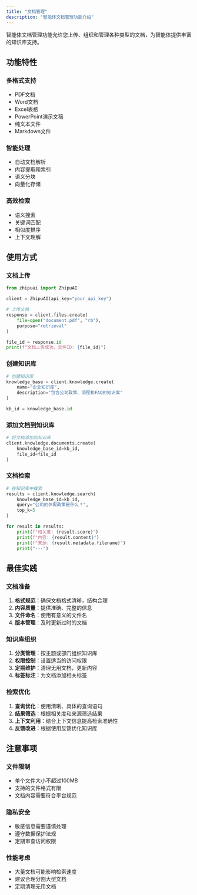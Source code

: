 ```yaml
---
title: "文档管理"
description: "智能体文档管理功能介绍"
---
```


智能体文档管理功能允许您上传、组织和管理各种类型的文档，为智能体提供丰富的知识库支持。

## 功能特性

### 多格式支持
- PDF文档
- Word文档
- Excel表格
- PowerPoint演示文稿
- 纯文本文件
- Markdown文件

### 智能处理
- 自动文档解析
- 内容提取和索引
- 语义分块
- 向量化存储

### 高效检索
- 语义搜索
- 关键词匹配
- 相似度排序
- 上下文理解

## 使用方式

### 文档上传

```python
from zhipuai import ZhipuAI

client = ZhipuAI(api_key="your_api_key")

# 上传文档
response = client.files.create(
    file=open("document.pdf", "rb"),
    purpose="retrieval"
)

file_id = response.id
print(f"文档上传成功，文件ID: {file_id}")
```

### 创建知识库

```python
# 创建知识库
knowledge_base = client.knowledge.create(
    name="企业知识库",
    description="包含公司政策、流程和FAQ的知识库"
)

kb_id = knowledge_base.id
```

### 添加文档到知识库

```python
# 将文档添加到知识库
client.knowledge.documents.create(
    knowledge_base_id=kb_id,
    file_id=file_id
)
```

### 文档检索

```python
# 在知识库中搜索
results = client.knowledge.search(
    knowledge_base_id=kb_id,
    query="公司的休假政策是什么？",
    top_k=5
)

for result in results:
    print(f"相关度: {result.score}")
    print(f"内容: {result.content}")
    print(f"来源: {result.metadata.filename}")
    print("---")
```

## 最佳实践

### 文档准备
1. **格式规范**：确保文档格式清晰，结构合理
2. **内容质量**：提供准确、完整的信息
3. **文件命名**：使用有意义的文件名
4. **版本管理**：及时更新过时的文档

### 知识库组织
1. **分类管理**：按主题或部门组织知识库
2. **权限控制**：设置适当的访问权限
3. **定期维护**：清理无用文档，更新内容
4. **标签标注**：为文档添加相关标签

### 检索优化
1. **查询优化**：使用清晰、具体的查询语句
2. **结果筛选**：根据相关度和来源筛选结果
3. **上下文利用**：结合上下文信息提高检索准确性
4. **反馈改进**：根据使用反馈优化知识库

## 注意事项

### 文件限制
- 单个文件大小不超过100MB
- 支持的文件格式有限
- 文档内容需要符合平台规范

### 隐私安全
- 敏感信息需要谨慎处理
- 遵守数据保护法规
- 定期审查访问权限

### 性能考虑
- 大量文档可能影响检索速度
- 建议合理分割大型文档
- 定期清理无用文档